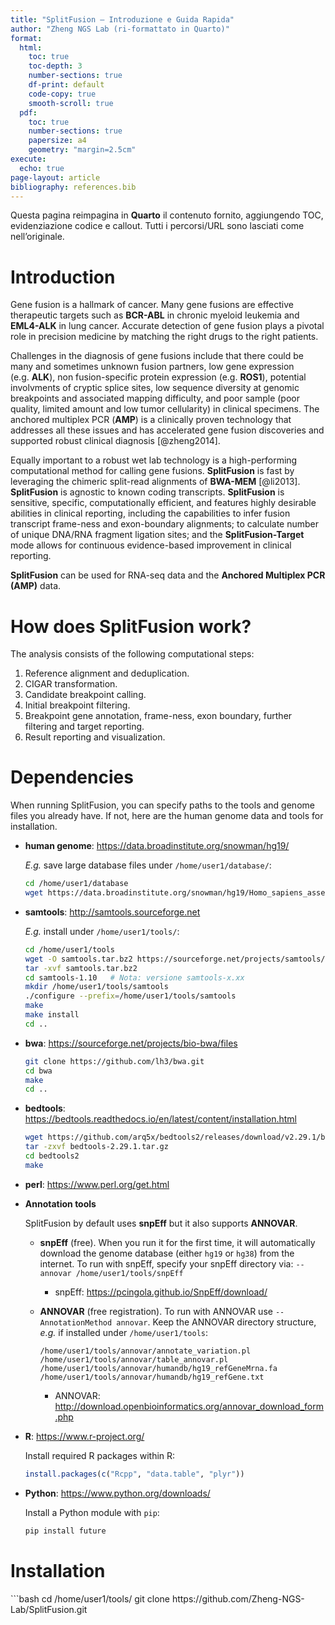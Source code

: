 ```yaml
---
title: "SplitFusion — Introduzione e Guida Rapida"
author: "Zheng NGS Lab (ri-formattato in Quarto)"
format:
  html:
    toc: true
    toc-depth: 3
    number-sections: true
    df-print: default
    code-copy: true
    smooth-scroll: true
  pdf:
    toc: true
    number-sections: true
    papersize: a4
    geometry: "margin=2.5cm"
execute:
  echo: true
page-layout: article
bibliography: references.bib
---
```


::: {.callout-tip}
Questa pagina reimpagina in **Quarto** il contenuto fornito, aggiungendo TOC, evidenziazione codice e callout. Tutti i percorsi/URL sono lasciati come nell'originale.
:::

# Introduction

Gene fusion is a hallmark of cancer. Many gene fusions are effective therapeutic targets such as **BCR-ABL** in chronic myeloid leukemia and **EML4-ALK** in lung cancer. Accurate detection of gene fusion plays a pivotal role in precision medicine by matching the right drugs to the right patients.

Challenges in the diagnosis of gene fusions include that there could be many and sometimes unknown fusion partners, low gene expression (e.g. **ALK**), non fusion-specific protein expression (e.g. **ROS1**), potential involvments of cryptic splice sites, low sequence diversity at genomic breakpoints and associated mapping difficulty, and poor sample (poor quality, limited amount and low tumor cellularity) in clinical specimens. The anchored multiplex PCR (**AMP**) is a clinically proven technology that addresses all these issues and has accelerated gene fusion discoveries and supported robust clinical diagnosis [@zheng2014].

Equally important to a robust wet lab technology is a high-performing computational method for calling gene fusions. **SplitFusion** is fast by leveraging the chimeric split-read alignments of **BWA-MEM** [@li2013]. **SplitFusion** is agnostic to known coding transcripts. **SplitFusion** is sensitive, specific, computationally efficient, and features highly desirable abilities in clinical reporting, including the capabilities to infer fusion transcript frame-ness and exon-boundary alignments; to calculate number of unique DNA/RNA fragment ligation sites; and the **SplitFusion-Target** mode allows for continuous evidence-based improvement in clinical reporting.

**SplitFusion** can be used for RNA-seq data and the **Anchored Multiplex PCR (AMP)** data.

# How does SplitFusion work?

The analysis consists of the following computational steps:

1. Reference alignment and deduplication.  
2. CIGAR transformation.  
3. Candidate breakpoint calling.  
4. Initial breakpoint filtering.  
5. Breakpoint gene annotation, frame-ness, exon boundary, further filtering and target reporting.  
6. Result reporting and visualization.

# Dependencies

When running SplitFusion, you can specify paths to the tools and genome files you already have. If not, here are the human genome data and tools for installation.

- **human genome**: <https://data.broadinstitute.org/snowman/hg19/>

    _E.g._ save large database files under `/home/user1/database/`:

    ```bash
    cd /home/user1/database
    wget https://data.broadinstitute.org/snowman/hg19/Homo_sapiens_assembly19.fasta
    ```

- **samtools**: <http://samtools.sourceforge.net>

    _E.g._ install under `/home/user1/tools/`:

    ```bash
    cd /home/user1/tools
    wget -O samtools.tar.bz2 https://sourceforge.net/projects/samtools/files/latest/download
    tar -xvf samtools.tar.bz2
    cd samtools-1.10   # Nota: versione samtools-x.xx
    mkdir /home/user1/tools/samtools
    ./configure --prefix=/home/user1/tools/samtools
    make
    make install
    cd ..
    ```

- **bwa**: <https://sourceforge.net/projects/bio-bwa/files>

    ```bash
    git clone https://github.com/lh3/bwa.git
    cd bwa
    make
    cd ..
    ```

- **bedtools**: <https://bedtools.readthedocs.io/en/latest/content/installation.html>

    ```bash
    wget https://github.com/arq5x/bedtools2/releases/download/v2.29.1/bedtools-2.29.1.tar.gz
    tar -zxvf bedtools-2.29.1.tar.gz
    cd bedtools2
    make
    ```

- **perl**: <https://www.perl.org/get.html>

- **Annotation tools**

    SplitFusion by default uses **snpEff** but it also supports **ANNOVAR**.

    - **snpEff** (free). When you run it for the first time, it will automatically download the genome database (either `hg19` or `hg38`) from the internet. To run with snpEff, specify your snpEff directory via:
      `--annovar /home/user1/tools/snpEff`

      - snpEff: <https://pcingola.github.io/SnpEff/download/>

    - **ANNOVAR** (free registration). To run with ANNOVAR use `--AnnotationMethod annovar`. Keep the ANNOVAR directory structure, _e.g._ if installed under `/home/user1/tools`:

      ```
      /home/user1/tools/annovar/annotate_variation.pl
      /home/user1/tools/annovar/table_annovar.pl
      /home/user1/tools/annovar/humandb/hg19_refGeneMrna.fa
      /home/user1/tools/annovar/humandb/hg19_refGene.txt
      ```

      - ANNOVAR: <http://download.openbioinformatics.org/annovar_download_form.php>

- **R**: <https://www.r-project.org/>

    Install required R packages within R:

    ```r
    install.packages(c("Rcpp", "data.table", "plyr"))
    ```

- **Python**: <https://www.python.org/downloads/>

    Install a Python module with `pip`:

    ```bash
    pip install future
    ```

# Installation

```bash
cd /home/user1/tools/
git clone https://github.com/Zheng-NGS-Lab/SplitFusion.git

